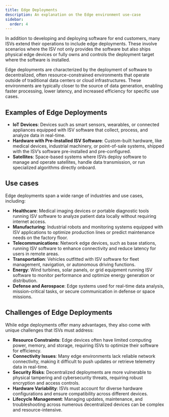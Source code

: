 ```yaml
---
title: Edge Deployments
description: An explanation on the Edge environment use-case
sidebar:
  order: 4
---
```


In addition to developing and deploying software for end customers, many ISVs extend their operations to include edge deployments. These involve scenarios where the ISV not only provides the software but also ships physical edge devices or fully owns and controls the deployment target where the software is installed.

Edge deployments are characterized by the deployment of software to decentralized, often resource-constrained environments that operate outside of traditional data centers or cloud infrastructures. These environments are typically closer to the source of data generation, enabling faster processing, lower latency, and increased efficiency for specific use cases.

## Examples of Edge Deployments

- **IoT Devices**: Devices such as smart sensors, wearables, or connected appliances equipped with ISV software that collect, process, and analyze data in real-time.
- **Hardware with Pre-Installed ISV Software**: Custom-built hardware, like medical devices, industrial machinery, or point-of-sale systems, shipped with the ISV’s software pre-installed and pre-configured.
- **Satellites**: Space-based systems where ISVs deploy software to manage and operate satellites, handle data transmission, or run specialized algorithms directly onboard.

## Use cases

Edge deployments span a wide range of industries and use cases, including:

- **Healthcare**: Medical imaging devices or portable diagnostic tools running ISV software to analyze patient data locally without requiring internet access.
- **Manufacturing**: Industrial robots and monitoring systems equipped with ISV applications to optimize production lines or predict maintenance needs on the factory floor.
- **Telecommunications**: Network edge devices, such as base stations, running ISV software to enhance connectivity and reduce latency for users in remote areas.
- **Transportation**: Vehicles outfitted with ISV software for fleet management, navigation, or autonomous driving functions.
- **Energy**: Wind turbines, solar panels, or grid equipment running ISV software to monitor performance and optimize energy generation or distribution.
- **Defense and Aerospace**: Edge systems used for real-time data analysis, mission-critical tasks, or secure communication in defense or space missions.

## Challenges of Edge Deployments

While edge deployments offer many advantages, they also come with unique challenges that ISVs must address:

- **Resource Constraints**: Edge devices often have limited computing power, memory, and storage, requiring ISVs to optimize their software for efficiency.
- **Connectivity Issues**: Many edge environments lack reliable network connectivity, making it difficult to push updates or retrieve telemetry data in real-time.
- **Security Risks**: Decentralized deployments are more vulnerable to physical tampering and cybersecurity threats, requiring robust encryption and access controls.
- **Hardware Variability**: ISVs must account for diverse hardware configurations and ensure compatibility across different devices.
- **Lifecycle Management**: Managing updates, maintenance, and troubleshooting across numerous decentralized devices can be complex and resource-intensive.
